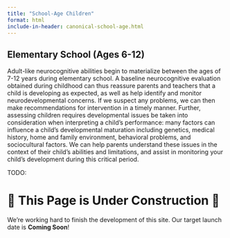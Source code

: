 ```yaml
---
title: "School-Age Children"
format: html
include-in-header: canonical-school-age.html
---
```


## Elementary School (Ages 6-12)

Adult-like neurocognitive abilities begin to materialize between the ages of 7-12 years during elementary school.  A baseline neurocognitive evaluation obtained during childhood can thus reassure parents and teachers that a child is developing as expected, as well as help identify and monitor neurodevelopmental concerns.  If we suspect any problems, we can then make recommendations for intervention in a timely manner.  Further, assessing children requires developmental issues be taken into consideration when interpreting a child’s performance: many factors can influence a child’s developmental maturation including genetics, medical history, home and family environment, behavioral problems, and sociocultural factors.  We can help parents understand these issues in the context of their child’s abilities and limitations, and assist in monitoring your child’s development during this critical period.

TODO:

# 🚧 This Page is Under Construction 🚧

We're working hard to finish the development of this site. Our target launch
date is **Coming Soon**!